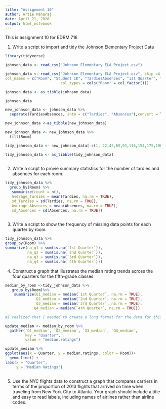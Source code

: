 ---
title: "Assignment 10"
author: Artie Maharaj
date: April 21, 2020
output: html_notebook
---
This is assignment 10 for EDRM 718

1. Write a script to import and tidy the Johnson Elementary Project Data
```{r}
library(tidyverse)

johnson_data <- read_csv("Johnson Elementary ELA Project.csv") 

johnson_data <- read_csv("Johnson Elementary ELA Project.csv", skip =4,         
col_names = c("Room", "Student ID", "TardiesAbsences", "1st Quarter", "2nd Quarter", "3rd Quarter", "4th Quarter"), 
                         col_types = cols("Room" = col_factor()))

johnson_data <- as_tibble(johnson_data)

johnson_data

new_johnson_data <- johnson_data %>%
  separate(TardiesAbsences, into = c("Tardies", "Absences"),convert = TRUE)

new_johnson_data <-as_tibble(new_johnson_data)

new_johnson_data <- new_johnson_data %>%
  fill(Room)

tidy_johnson_data <- new_johnson_data[-c(1, 22,45,69,93,116,154,175,196),]

tidy_johnson_data <- as_tibble(tidy_johnson_data)
  


```

2. Write a script to provie summary statistics for the number of tardies and absences for each room. 
```{r}

tidy_johnson_data %>%
  group_by(Room) %>%
   summarize(count = n(),
   Average_Tardies = mean(Tardies, na.rm = TRUE),
   sd_Tardies = sd(Tardies, na.rm = TRUE),
   Average_Absences = mean(Absences, na.rm = TRUE),
   sd_Absences = sd(Absences, na.rm = TRUE))
    
```

3. Write a script to show the frequency of missing data points for each quarter by room.

```{r}
tidy_johnson_data %>%
group_by(Room) %>%
summarize(na_q1 = sum(is.na(`1st Quarter`)),
          na_q2 = sum(is.na(`2nd Quarter`)),
          na_q3 = sum(is.na(`3rd Quarter`)),
          na_q4 = sum(is.na(`4th Quarter`)))
```

4. Construct a graph that illustrates the median rating trends across the four quarters for the fifth-grade classes
```{r}

median_by_room <-tidy_johnson_data %>%
   group_by(Room)%>%
    summarize(Q1_median = median(`1st Quarter`, na.rm = TRUE),
              Q2_median = median(`2nd Quarter`, na.rm = TRUE),
              Q3_median = median(`3rd Quarter`, na.rm = TRUE),
             Q4_median = median(`4th Quarter`, na.rm = TRUE))

#I realized that I needed to create a long format for the data for this part to work? 

update_median <- median_by_room %>%
  gather(`Q1_median`, `Q2_median`, `Q3_median`, `Q4_median`,    
         key = "Quarter",
         value = "median.ratings")

update_median %>%
ggplot(aes(x = Quarter, y = median.ratings, color = Room))+ 
  geom_line() +
labs(x = "Quarter",
     y = "Median Ratings")
    
```


5. Use the NYC flights data to construct a graph that compares carriers in terms of the proportion of 2013 flights that arrived on time when traveling from New York City to Atlanta. Your graph should include a title and easy to read labels, including names of airlines rather than airline codes. 

```{r}

```

